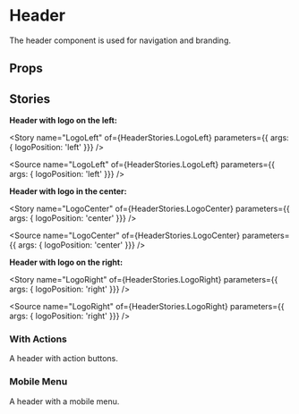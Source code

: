 
<Meta of={HeaderStories} />

# Header

The header component is used for navigation and branding.

<Primary />

## Props

<Controls />

## Stories

**Header with logo on the left:**

<Story name="LogoLeft" of={HeaderStories.LogoLeft} parameters={{ args: { logoPosition: 'left' }}} />

<Source name="LogoLeft" of={HeaderStories.LogoLeft} parameters={{ args: { logoPosition: 'left' }}} />

**Header with logo in the center:**

<Story name="LogoCenter" of={HeaderStories.LogoCenter} parameters={{ args: { logoPosition: 'center' }}} />

<Source name="LogoCenter" of={HeaderStories.LogoCenter} parameters={{ args: { logoPosition: 'center' }}} />

**Header with logo on the right:**

<Story name="LogoRight" of={HeaderStories.LogoRight} parameters={{ args: { logoPosition: 'right' }}} />

<Source name="LogoRight" of={HeaderStories.LogoRight} parameters={{ args: { logoPosition: 'right' }}} />

### With Actions

A header with action buttons.

<Story of={HeaderStories.WithActions} />

<Source of={HeaderStories.WithActions} />

### Mobile Menu

A header with a mobile menu.

<Story of={HeaderStories.MobileMenu} />

<Source of={HeaderStories.MobileMenu} />
